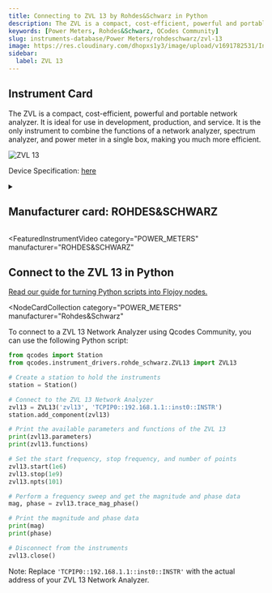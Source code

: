 ```yaml
---
title: Connecting to ZVL 13 by Rohdes&Schwarz in Python
description: The ZVL is a compact, cost-efficient, powerful and portable network analyzer. It is ideal for use in development, production, and service. It is the only instrument to combine the functions of a network analyzer, spectrum analyzer, and power meter in a single box, making you much more efficient.
keywords: [Power Meters, Rohdes&Schwarz, QCodes Community]
slug: instruments-database/Power Meters/rohdeschwarz/zvl-13
image: https://res.cloudinary.com/dhopxs1y3/image/upload/v1691782531/Instruments/Network%20Analyzer/ZVL-13/ZVL-13.webp
sidebar:
  label: ZVL 13
---
```



## Instrument Card

The ZVL is a compact, cost-efficient, powerful and portable network analyzer. It is ideal for use in development, production, and service. It is the only instrument to combine the functions of a network analyzer, spectrum analyzer, and power meter in a single box, making you much more efficient.

![ZVL 13](https://res.cloudinary.com/dhopxs1y3/image/upload/v1691782531/Instruments/Network%20Analyzer/ZVL-13/ZVL-13.webp)

Device Specification: [here](https://assets-us-01.kc-usercontent.com/ecb176a6-5a2e-0000-8943-84491e5fc8d1/40f0b6d5-bd69-48db-98e8-4276899ca017/RS-ZVL_datasheet.pdf)

<details style={{ marginTop: "15px"}}>
<summary><h2 style={{display:'inline'}}>Manufacturer card: ROHDES&SCHWARZ</h2></summary>

![ROHDES&SCHWARZ](https://res.cloudinary.com/dhopxs1y3/image/upload/v1692806194/Instruments/Vendor%20Logos/RohdeSchwarz.png)

Rohde & Schwarz GmbH & Co KG is an international electronics group specializing in the fields of electronic test equipment, broadcast & media, cybersecurity, radiomonitoring and radiolocation, and radiocommunication.

- Headquarters: Munich, Germany
- Yearly Revenue (millions, USD): 2500
- Vendor Website: [here](https://www.rohde-schwarz.com/ca/home_48230.html)

</details>


<FeaturedInstrumentVideo
  category="POWER_METERS"
  manufacturer="ROHDES&SCHWARZ"
></FeaturedInstrumentVideo>

## Connect to the ZVL 13 in Python

[Read our guide for turning Python scripts into Flojoy nodes.](https://docs.flojoy.ai/contribution/blocks/custom-flojoy-block/)


<Tabs>
<TabItem value="Flojoy" label="Flojoy" className="flojoy-instrument-tabs">

<NodeCardCollection
  category="POWER_METERS"
  manufacturer="Rohdes&Schwarz"
></NodeCardCollection>

</TabItem>
<TabItem value="QCodes Community" label="QCodes Community">

To connect to a ZVL 13 Network Analyzer using Qcodes Community, you can use the following Python script:

```python
from qcodes import Station
from qcodes.instrument_drivers.rohde_schwarz.ZVL13 import ZVL13

# Create a station to hold the instruments
station = Station()

# Connect to the ZVL 13 Network Analyzer
zvl13 = ZVL13('zvl13', 'TCPIP0::192.168.1.1::inst0::INSTR')
station.add_component(zvl13)

# Print the available parameters and functions of the ZVL 13
print(zvl13.parameters)
print(zvl13.functions)

# Set the start frequency, stop frequency, and number of points
zvl13.start(1e6)
zvl13.stop(1e9)
zvl13.npts(101)

# Perform a frequency sweep and get the magnitude and phase data
mag, phase = zvl13.trace_mag_phase()

# Print the magnitude and phase data
print(mag)
print(phase)

# Disconnect from the instruments
zvl13.close()
```

Note: Replace `'TCPIP0::192.168.1.1::inst0::INSTR'` with the actual address of your ZVL 13 Network Analyzer.

</TabItem>
</Tabs>
